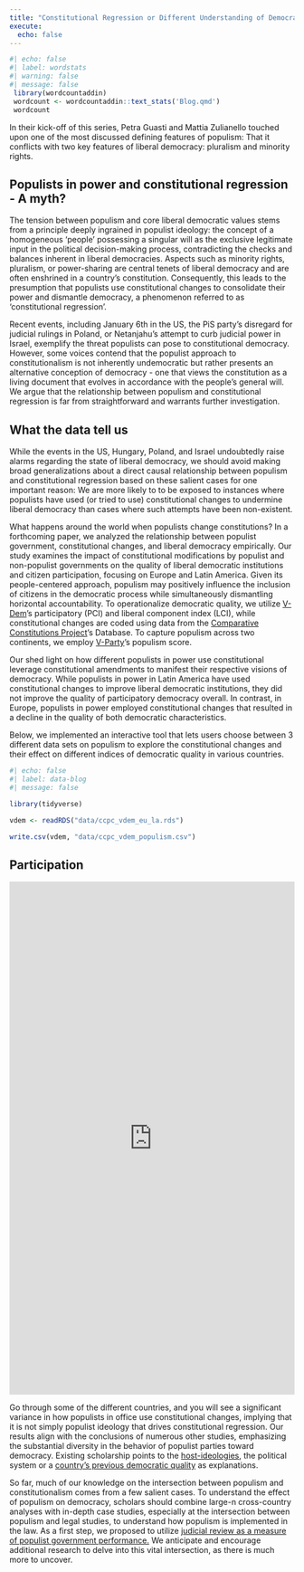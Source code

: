 ```yaml
---
title: "Constitutional Regression or Different Understanding of Democratic Constitutions?"
execute: 
  echo: false
---
```


```r
#| echo: false
#| label: wordstats
#| warning: false
#| message: false
 library(wordcountaddin)
 wordcount <- wordcountaddin::text_stats('Blog.qmd')
 wordcount
```

In their kick-off of this series, Petra Guasti and Mattia Zulianello touched upon one of the most discussed defining features of populism: That it conflicts with two key features of liberal democracy: pluralism and minority rights.

## Populists in power and constitutional regression - A myth?

The tension between populism and core liberal democratic values stems from a principle deeply ingrained in populist ideology: the concept of a homogeneous 'people' possessing a singular will as the exclusive legitimate input in the political decision-making process, contradicting the checks and balances inherent in liberal democracies. Aspects such as minority rights, pluralism, or power-sharing are central tenets of liberal democracy and are often enshrined in a country's constitution. Consequently, this leads to the presumption that populists use constitutional changes to consolidate their power and dismantle democracy, a phenomenon referred to as 'constitutional regression'.

Recent events, including January 6th in the US, the PiS party's disregard for judicial rulings in Poland, or Netanjahu's attempt to curb judicial power in Israel, exemplify the threat populists can pose to constitutional democracy. However, some voices contend that the populist approach to constitutionalism is not inherently undemocratic but rather presents an alternative conception of democracy - one that views the constitution as a living document that evolves in accordance with the people's general will. We argue that the relationship between populism and constitutional regression is far from straightforward and warrants further investigation.

## What the data tell us

While the events in the US, Hungary, Poland, and Israel undoubtedly raise alarms regarding the state of liberal democracy, we should avoid making broad generalizations about a direct causal relationship between populism and constitutional regression based on these salient cases for one important reason: We are more likely to to be exposed to instances where populists have used (or tried to use) constitutional changes to undermine liberal democracy than cases where such attempts have been non-existent.

What happens around the world when populists change constitutions? In a forthcoming paper, we analyzed the relationship between populist government, constitutional changes, and liberal democracy empirically. Our study examines the impact of constitutional modifications by populist and non-populist governments on the quality of liberal democratic institutions and citizen participation, focusing on Europe and Latin America. Given its people-centered approach, populism may positively influence the inclusion of citizens in the democratic process while simultaneously dismantling horizontal accountability. To operationalize democratic quality, we utilize [V-Dem](https://v-dem.net/)'s participatory (PCI) and liberal component index (LCI), while constitutional changes are coded using data from the [Comparative Constitutions Project](https://comparativeconstitutionsproject.org/)'s Database. To capture populism across two continents, we employ [V-Party](https://www.v-dem.net/data/v-party-dataset/)'s populism score.

Our shed light on how different populists in power use constitutional leverage constitutional amendments to manifest their respective visions of democracy. While populists in power in Latin America have used constitutional changes to improve liberal democratic institutions, they did not improve the quality of participatory democracy overall. In contrast, in Europe, populists in power employed constitutional changes that resulted in a decline in the quality of both democratic characteristics.

Below, we implemented an interactive tool that lets users choose between 3 different data sets on populism to explore the constitutional changes and their effect on different indices of democratic quality in various countries.

```r
#| echo: false
#| label: data-blog
#| message: false

library(tidyverse)

vdem <- readRDS("data/ccpc_vdem_eu_la.rds")

write.csv(vdem, "data/ccpc_vdem_populism.csv")

```

## Participation

```{=html}
<iframe width="100%" height="906.765625" frameborder="0"
  src="https://observablehq.com/embed/@jasminsworkspace/populism@1338?cells=viewof+source%2Cviewof+Dataset%2Cviewof+Vars%2Cviewof+Democracy%2Cplotfinal%2Clegend%2Cprint"></iframe>
```
<!-- To get a better sense of the changes of constitutional texts that happen under populist governments, we constructed indices for executive aggrandizement, judicial independence, political rights and social rights. Out of 89 constitutional changes under populist government, only 10 cases can be captured with these indices. -->

<!-- REFER TO RUTH-LOVELL ON IDEOLOGY! -->

Go through some of the different countries, and you will see a significant variance in how populists in office use constitutional changes, implying that it is not simply populist ideology that drives constitutional regression. Our results align with the conclusions of numerous other studies, emphasizing the substantial diversity in the behavior of populist parties toward democracy. Existing scholarship points to the [host-ideologies](https://www.cogitatiopress.com/politicsandgovernance/article/view/919), the political system or a [country's previous democratic quality](https://ejpr.onlinelibrary.wiley.com/doi/epdf/10.1111/1475-6765.12564) as explanations.

So far, much of our knowledge on the intersection between populism and constitutionalism comes from a few salient cases. To understand the effect of populism on democracy, scholars should combine large-n cross-country analyses with in-depth case studies, especially at the intersection between populism and legal studies, to understand how populism is implemented in the law. As a first step, we proposed to utilize [judicial review as a measure of populist government performance.](https://ejpr.onlinelibrary.wiley.com/doi/epdf/10.1111/1475-6765.12573) We anticipate and encourage additional research to delve into this vital intersection, as there is much more to uncover.

```{=html}
<!--
To explain the varying effect of populism on constitutional democracy, we need to consider the circumstances in which the populist parties govern as well as the respective party's main ideology. In many multi-party systems populists are not in government by themselves, but govern with a mainstream coalition partner who forces them to [moderate](https://muse.jhu.edu/article/230454). In a [case study of Austria](https://ejpr.onlinelibrary.wiley.com/doi/epdf/10.1111/1475-6765.12573), we examine whether the right-wing populist FPÖ (and its splinter BZÖ) crossed constitutional boundaries more often than non-populists. They never hid their hostility towards the Austrian Constitutional Court in cases it ruled against them, calling it, for example, a "carnival joke". Earlier manifestos by the party also included a concept for a judicial reform that would have curbed the judiciary's power. Still, the party was not more likely to initiate legislation that was invalidated by the Austrian Constitutional Court. We argue that this is because their coalition partner pressured them into moderation the policy proposals, under the watchful eye of the public. When populists are in office, we should never forget to watch the ones they are governing with. -->
```
